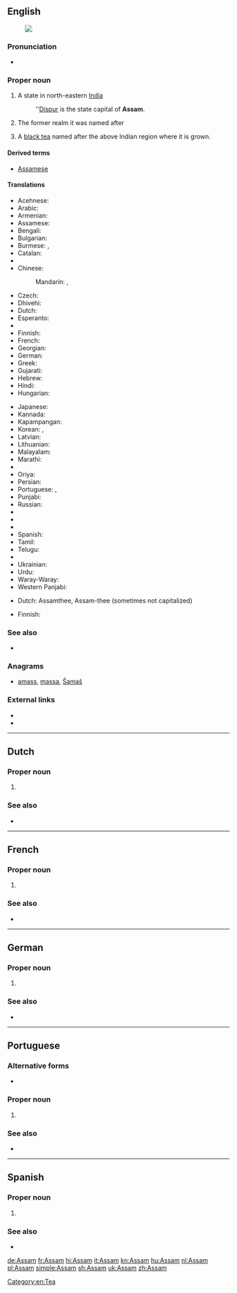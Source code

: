 ==English==
[[Image:Assam in India (disputed hatched).svg|thumb|]]

===Pronunciation===
* {{IPA|/əˈsɒm/|lang=en}}

===Proper noun===
{{en-proper noun}}

# A state in north-eastern [[India]]
#: ''[[Dispur]] is the state capital of '''Assam'''.
# {{context|history|lang=en}} The former realm it was named after
# A [[black tea]] named after the above Indian region where it is grown.

====Derived terms====
* [[Assamese]]

====Translations====
{{trans-top|state in India}}
* Acehnese: {{t|ace|Assam}}
* Arabic: {{t|ar|أسام|m|tr='asām}}
* Armenian: {{t|hy|Ասսամ}}
* Assamese: {{t|as|অসম|tr=ôxôm|sc=Beng|tr=asam}}
* Bengali: {{t|bn|আসাম|tr=Asam|sc=Beng|tr=āsām}}
* Bulgarian: {{t|bg|Асам|sc=Cyrl}}
* Burmese: {{t|my|အာသံ|sc=Mymr}}, {{t|my|အာသံပြည်နယ်|sc=Mymr}}
* Catalan: {{t|ca|Assam}}
* {{trreq|hne}}
* Chinese:
*: Mandarin: {{t|cmn|阿薩密邦|sc=Hani}}, {{t|cmn|阿萨密邦|tr=Āsàmì-bāng|sc=Hani}}
* Czech: {{t|cs|Ásám|m}}
* Dhivehi: {{t|dv|އާސާމު|sc=Thaa}}
* Dutch: {{t+|nl|Assam|n}}
* Esperanto: {{t|eo|Asamo}}
* {{trreq|et}}
* Finnish: {{t|fi|Assam}}
* French: {{t+|fr|Assam|m}}
* Georgian: {{t|ka|ასამი|sc=Geor}}
* German: {{t+|de|Assam|n}}
* Greek: {{t+|el|Ασσάμ|f|tr=Assám}}
* Gujarati: {{t|gu|આસામ|tr=āsām|sc=Gujr}}
* Hebrew: {{t|he|אסאם|tr=}}
* Hindi: {{t|hi|आसाम|tr=āsām}}
* Hungarian: {{t+|hu|Asszám}}
{{trans-mid}}
* Japanese: {{t|ja|アッサム州|tr=Assamu-shū}}
* Kannada: {{t|kn|ಅಸ್ಸಾಂ|sc=Knda|tr=assāṁ}}
* Kapampangan: {{t|pam|Assam}}
* Korean: {{t|ko|아삼 주|tr=Asam ju|sc=Hang}}, {{t|ko|아삼|tr=Asam|sc=Hang}}
* Latvian: {{t|lv|Asama}}
* Lithuanian: {{t|lt|Asamas}}
* Malayalam: {{t+|ml|ആസാം|tr=āsām|sc=Mlym}}
* Marathi: {{t|mr|आसाम|tr=āsām|sc=Deva}}
* {{trreq|no}}
* Oriya: {{t|or|ଆସାମ|tr=āsām|sc=Orya}}
* Persian: {{t|fa|آسام|tr=Âsâm|sc=fa-Arab}}
* Portuguese: {{t|pt|Assam}}, {{t|pt|Assã}}
* Punjabi: {{t|pa|ਅਸਾਮ|tr=asām|sc=Guru}}
* Russian: {{t|ru|Ассам|m|tr=Assám}}
* {{trreq|sat}}
* {{trreq|sip}}
* {{trreq|si}}
* Spanish: {{t|es|Assam}}
* Tamil: {{t+|ta|அசாம்|tr=acām|sc=Taml}}
* Telugu: {{t+|te|అసోం|sc=Telu}}
* {{trreq|bo}}
* Ukrainian: {{t|uk|Асса́м|m|sc=Cyrl}}
* Urdu: {{t|ur|آسام|tr=āsām}}
* Waray-Waray: {{t|war|Assam}}
* Western Panjabi: {{t+|pnb|آسام}}
{{trans-bottom}}

{{trans-top|black tea}}
* Dutch: Assamthee, Assam-thee (sometimes not capitalized)
{{trans-mid}}
* Finnish: {{t+|fi|tee|alt=Assam-tee}}
{{trans-bottom}}

===See also===
* {{list:states of India/en}}

===Anagrams===
* [[amass#English|amass]], [[massa#English|massa]], [[Šamaš#English|Šamaš]]

===External links===
* {{pedialite}}
* {{pedialite|Assam tea}}

[[Category:en:Tea]]

----

==Dutch==

===Proper noun===
{{nl-proper noun|n}}

# {{l/en|Assam}} {{gloss|state in India}}

===See also===
* {{list:states of India/nl}}

----

==French==

===Proper noun===
{{fr-proper noun|m}}

# {{l/en|Assam}} {{gloss|state in India}}

===See also===
* {{list:states of India/fr}}

----

==German==

===Proper noun===
{{de-proper noun|n}}

# {{l/en|Assam}} {{gloss|state in India}}

===See also===
* {{list:states of India/de}}

----

==Portuguese==

===Alternative forms===
* {{l/pt|Assã}}

===Proper noun===
{{pt-proper noun}}

# {{l/en|Assam}} {{gloss|state in India}}

===See also===
* {{list:states of India/pt}}

----

==Spanish==

===Proper noun===
{{es-proper noun}}

# {{l/en|Assam}} {{gloss|state in India}}

===See also===
* {{list:states of India/es}}

[[de:Assam]]
[[fr:Assam]]
[[hi:Assam]]
[[it:Assam]]
[[kn:Assam]]
[[hu:Assam]]
[[nl:Assam]]
[[pl:Assam]]
[[simple:Assam]]
[[sh:Assam]]
[[uk:Assam]]
[[zh:Assam]]